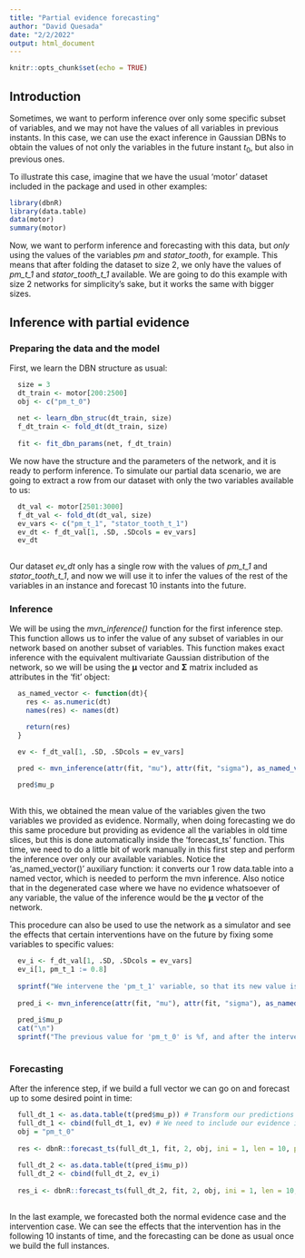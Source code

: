```yaml
---
title: "Partial evidence forecasting"
author: "David Quesada"
date: "2/2/2022"
output: html_document
---
```


```r
knitr::opts_chunk$set(echo = TRUE)
```

## Introduction

Sometimes, we want to perform inference over only some specific subset of variables, and we may not have the values of all variables in previous instants. In this case, we can use the exact inference in Gaussian DBNs to obtain the values of not only the variables in the future instant $t_0$, but also in previous ones.

To illustrate this case, imagine that we have the usual 'motor' dataset included in the package and used in other examples:

```r
library(dbnR)
library(data.table)
data(motor)
summary(motor)
```

Now, we want to perform inference and forecasting with this data, but *only* using the values of the variables _pm_ and _stator_tooth_, for example. This means that after folding the dataset to size 2, we only have the values of _pm_t_1_ and _stator_tooth_t_1_ available. We are going to do this example with size 2 networks for simplicity's sake, but it works the same with bigger sizes.

## Inference with partial evidence

### Preparing the data and the model

First, we learn the DBN structure as usual:

```r
  size = 3
  dt_train <- motor[200:2500]
  obj <- c("pm_t_0")
  
  net <- learn_dbn_struc(dt_train, size)
  f_dt_train <- fold_dt(dt_train, size)
  
  fit <- fit_dbn_params(net, f_dt_train)
```

We now have the structure and the parameters of the network, and it is ready to perform inference. To simulate our partial data scenario, we are going to extract a row from our dataset with only the two variables available to us:

```r
  dt_val <- motor[2501:3000]
  f_dt_val <- fold_dt(dt_val, size)
  ev_vars <- c("pm_t_1", "stator_tooth_t_1")
  ev_dt <- f_dt_val[1, .SD, .SDcols = ev_vars]
  ev_dt
  
```
Our dataset _ev_dt_ only has a single row with the values of _pm_t_1_ and _stator_tooth_t_1_, and now we will use it to infer the values of the rest of the variables in an instance and forecast 10 instants into the future.

### Inference

We will be using the _mvn_inference()_ function for the first inference step. This function allows us to infer the value of any subset of variables in our network based on another subset of variables. This function makes exact inference with the equivalent multivariate Gaussian distribution of the network, so we will be using the $\mathbf{\mu}$ vector and $\mathbf{\Sigma}$ matrix included as attributes in the 'fit' object:

```r
  as_named_vector <- function(dt){
    res <- as.numeric(dt)
    names(res) <- names(dt)

    return(res)
  }

  ev <- f_dt_val[1, .SD, .SDcols = ev_vars]

  pred <- mvn_inference(attr(fit, "mu"), attr(fit, "sigma"), as_named_vector(ev))
  
  pred$mu_p
  
```

With this, we obtained the mean value of the variables given the two variables we provided as evidence. Normally, when doing forecasting we do this same procedure but providing as evidence all the variables in old time slices, but this is done automatically inside the 'forecast_ts' function. This time, we need to do a little bit of work manually in this first step and perform the inference over only our available variables. Notice the 'as_named_vector()' auxiliary function: it converts our 1 row data.table into a named vector, which is needed to perform the mvn inference. Also notice that in the degenerated case where we have no evidence whatsoever of any variable, the value of the inference would be the $\mathbf{\mu}$ vector of the network. 

This procedure can also be used to use the network as a simulator and see the effects that certain interventions have on the future by fixing some variables to specific values:

```r
  ev_i <- f_dt_val[1, .SD, .SDcols = ev_vars]
  ev_i[1, pm_t_1 := 0.8]
  
  sprintf("We intervene the 'pm_t_1' variable, so that its new value is %.1f", ev_i[1, pm_t_1])
  
  pred_i <- mvn_inference(attr(fit, "mu"), attr(fit, "sigma"), as_named_vector(ev_i))
  
  pred_i$mu_p
  cat("\n")
  sprintf("The previous value for 'pm_t_0' is %f, and after the intervention it changes to %f", pred$mu_p[30], pred_i$mu_p[30])
  
```

### Forecasting

After the inference step, if we build a full vector we can go on and forecast up to some desired point in time:

```r
  full_dt_1 <- as.data.table(t(pred$mu_p)) # Transform our predictions into the desired data.table format
  full_dt_1 <- cbind(full_dt_1, ev) # We need to include our evidence in the full vector
  obj = "pm_t_0"
  
  res <- dbnR::forecast_ts(full_dt_1, fit, 2, obj, ini = 1, len = 10, print_res = F)
  
  full_dt_2 <- as.data.table(t(pred_i$mu_p))
  full_dt_2 <- cbind(full_dt_2, ev_i)
  
  res_i <- dbnR::forecast_ts(full_dt_2, fit, 2, obj, ini = 1, len = 10, print_res = F)
  
```

In the last example, we forecasted both the normal evidence case and the intervention case. We can see the effects that the intervention has in the following 10 instants of time, and the forecasting can be done as usual once we build the full instances. 


